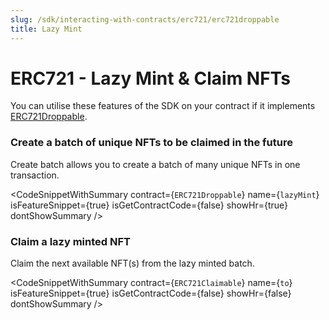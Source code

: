```yaml
---
slug: /sdk/interacting-with-contracts/erc721/erc721droppable
title: Lazy Mint
---
```



# ERC721 - Lazy Mint & Claim NFTs

You can utilise these features of the SDK on your contract if it implements [ERC721Droppable](/extensions/erc-721/lazy-mint).

<div className="row" style={{ marginBottom: 24 }}>
  <div className="col col--12" style={{ marginTop: 8 }}>
    <QuickstartCard
      name="Learn how to implement ERC721Droppable"
      link={"/extensions/erc-721/lazy-mint"}
      image="/assets/icons/general.png"
    />
  </div>
</div>

### Create a batch of unique NFTs to be claimed in the future

Create batch allows you to create a batch of many unique NFTs in one transaction.

<CodeSnippetWithSummary
  contract={`ERC721Droppable`}
  name={`lazyMint`}
  isFeatureSnippet={true}
  isGetContractCode={false}
  showHr={true}
  dontShowSummary
/>

### Claim a lazy minted NFT

Claim the next available NFT(s) from the lazy minted batch.

<CodeSnippetWithSummary
  contract={`ERC721Claimable`}
  name={`to`}
  isFeatureSnippet={true}
  isGetContractCode={false}
  showHr={false}
  dontShowSummary
/>
